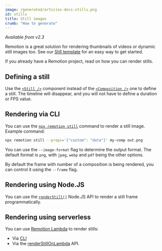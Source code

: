 ```yaml
---
image: /generated/articles-docs-stills.png
id: stills
title: Still images
crumb: "How to generate"
---
```


_Available from v2.3_

Remotion is a great solution for rendering thumbnails of videos or dynamic still images too. See our [Still template](https://github.com/remotion-dev/template-still) for an easy way to get started.

If you already have a Remotion project, read on how you can render stills.

## Defining a still

Use the [`<Still />`](/docs/still) component instead of the [`<Composition />`](/docs/composition) one to define a still. The timeline will disappear, and you will not have to define a duration or FPS value.

## Rendering via CLI

You can use the [`npx remotion still`](/docs/cli/#npx-remotion-still) command to render a still image. Example command:

```bash
npx remotion still --props='{"custom": "data"}' my-comp out.png
```

You can use the `--image-format` flag to determine the output format. The default format is `png`, with `jpeg`, `webp` and `pdf` being the other options.

By default the frame with number of a composition is being rendered, you can control it using the `--frame` flag.

## Rendering using Node.JS

You can use the [`renderStill()`](/docs/renderer/render-still) Node.JS API to render a still frame programmatically.

## Rendering using serverless

You can use [Remotion Lambda](/lambda) to render stills:

- Via [CLI](/docs/lambda/cli/still)
- Via the [renderStillOnLambda](/docs/lambda/renderstillonlambda) API.
